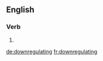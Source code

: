 ==English==

===Verb===
{{head|en|present participle}}

# {{present participle of|downregulate|lang=en|nocat=1}}

[[de:downregulating]]
[[fr:downregulating]]
